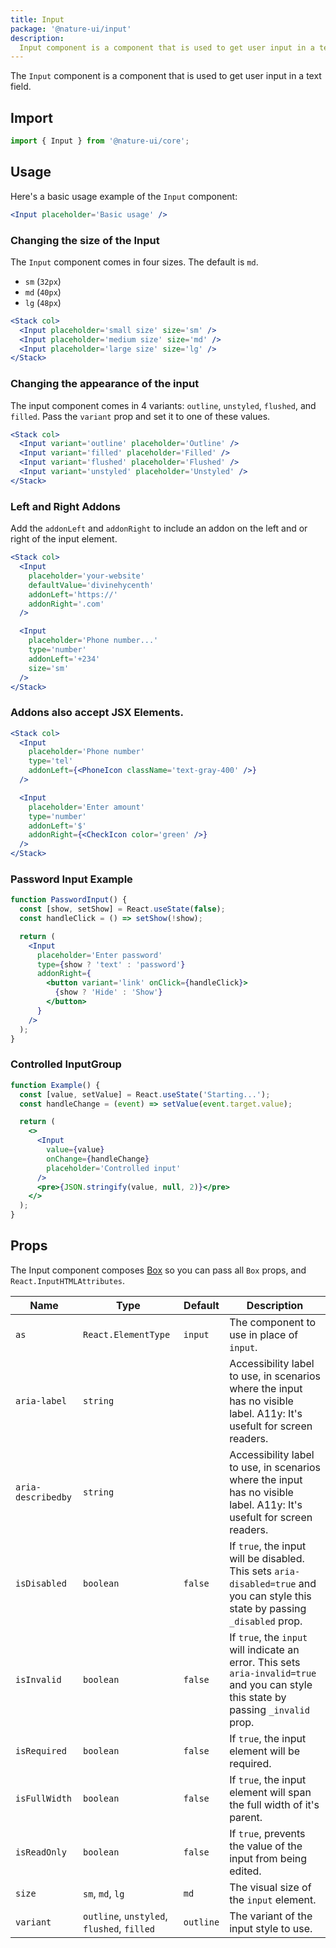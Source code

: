 ```yaml
---
title: Input
package: '@nature-ui/input'
description:
  Input component is a component that is used to get user input in a text field.
---
```


The `Input` component is a component that is used to get user input in a text
field.

## Import

```js
import { Input } from '@nature-ui/core';
```

## Usage

Here's a basic usage example of the `Input` component:

```jsx
<Input placeholder='Basic usage' />
```

### Changing the size of the Input

The `Input` component comes in four sizes. The default is `md`.

- `sm` (`32px`)
- `md` (`40px`)
- `lg` (`48px`)

```jsx
<Stack col>
  <Input placeholder='small size' size='sm' />
  <Input placeholder='medium size' size='md' />
  <Input placeholder='large size' size='lg' />
</Stack>
```

### Changing the appearance of the input

The input component comes in 4 variants: `outline`, `unstyled`, `flushed`, and
`filled`. Pass the `variant` prop and set it to one of these values.

```jsx
<Stack col>
  <Input variant='outline' placeholder='Outline' />
  <Input variant='filled' placeholder='Filled' />
  <Input variant='flushed' placeholder='Flushed' />
  <Input variant='unstyled' placeholder='Unstyled' />
</Stack>
```

### Left and Right Addons

Add the `addonLeft` and `addonRight` to include an addon on the left and or
right of the input element.

```jsx
<Stack col>
  <Input
    placeholder='your-website'
    defaultValue='divinehycenth'
    addonLeft='https://'
    addonRight='.com'
  />

  <Input
    placeholder='Phone number...'
    type='number'
    addonLeft='+234'
    size='sm'
  />
</Stack>
```

### Addons also accept JSX Elements.

```jsx
<Stack col>
  <Input
    placeholder='Phone number'
    type='tel'
    addonLeft={<PhoneIcon className='text-gray-400' />}
  />

  <Input
    placeholder='Enter amount'
    type='number'
    addonLeft='$'
    addonRight={<CheckIcon color='green' />}
  />
</Stack>
```

### Password Input Example

```jsx
function PasswordInput() {
  const [show, setShow] = React.useState(false);
  const handleClick = () => setShow(!show);

  return (
    <Input
      placeholder='Enter password'
      type={show ? 'text' : 'password'}
      addonRight={
        <button variant='link' onClick={handleClick}>
          {show ? 'Hide' : 'Show'}
        </button>
      }
    />
  );
}
```

### Controlled InputGroup

```jsx
function Example() {
  const [value, setValue] = React.useState('Starting...');
  const handleChange = (event) => setValue(event.target.value);

  return (
    <>
      <Input
        value={value}
        onChange={handleChange}
        placeholder='Controlled input'
      />
      <pre>{JSON.stringify(value, null, 2)}</pre>
    </>
  );
}
```

## Props

The Input component composes [Box](/docs/layout/box) so you can pass all `Box`
props, and `React.InputHTMLAttributes`.

| Name               | Type                                       | Default   | Description                                                                                                                           |
| ------------------ | ------------------------------------------ | --------- | ------------------------------------------------------------------------------------------------------------------------------------- |
| `as`               | `React.ElementType`                        | `input`   | The component to use in place of `input`.                                                                                             |
| `aria-label`       | `string`                                   |           | Accessibility label to use, in scenarios where the input has no visible label. A11y: It's usefult for screen readers.                 |
| `aria-describedby` | `string`                                   |           | Accessibility label to use, in scenarios where the input has no visible label. A11y: It's usefult for screen readers.                 |
| `isDisabled`       | `boolean`                                  | `false`   | If `true`, the input will be disabled. This sets `aria-disabled=true` and you can style this state by passing `_disabled` prop.       |
| `isInvalid`        | `boolean`                                  | `false`   | If `true`, the `input` will indicate an error. This sets `aria-invalid=true` and you can style this state by passing `_invalid` prop. |
| `isRequired`       | `boolean`                                  | `false`   | If `true`, the input element will be required.                                                                                        |
| `isFullWidth`      | `boolean`                                  | `false`   | If `true`, the input element will span the full width of it's parent.                                                                 |
| `isReadOnly`       | `boolean`                                  | `false`   | If `true`, prevents the value of the input from being edited.                                                                         |
| `size`             | `sm`, `md`, `lg`                           | `md`      | The visual size of the `input` element.                                                                                               |
| `variant`          | `outline`, `unstyled`, `flushed`, `filled` | `outline` | The variant of the input style to use.                                                                                                |
